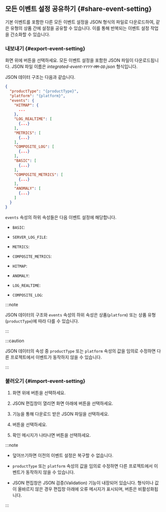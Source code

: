 ## 모든 이벤트 설정 공유하기 {#share-event-setting}

기본 이벤트를 포함한 다른 모든 이벤트 설정을 JSON 형식의 파일로 다운로드하여, 같은 유형의 상품 간에 설정을 공유할 수 있습니다. 이를 통해 반복되는 이벤트 설정 작업을 간소화할 수 있습니다.

### 내보내기 {#export-event-setting}

화면 위에 <Cmdname sid="BTN07762" className="uitext" /> 버튼을 선택하세요. 모든 이벤트 설정을 포함한 JSON 파일이 다운로드됩니다. JSON 파일 이름은 *integrated-event-`YYYY`-`MM`-`DD`.json* 형식입니다.

JSON 데이터 구조는 다음과 같습니다.

```json title="integrated-event"
{
  "productType": "{productType}",
  "platform": "{platform}",
  "events": {
    "HITMAP": {
      ...
    },
    "LOG_REALTIME": [
      {...}
    ],
    "METRICS": [
      {...}
    ],
    "COMPOSITE_LOG": [
      {...}
    ],
    "BASIC": [
      {...}
    ],
    "COMPOSITE_METRICS": [
      {...}
    ],
    "ANOMALY": [
      {...}
    ]
  }
}
```

`events` 속성의 하위 속성들은 다음 이벤트 설정에 해당합니다.

<InDoc product="java,php,python,nodejs,golang,dotnet,kubernetes"><ImgLang img='event-config-v2-all-events-apm-k8s.png' desc='Events' /></InDoc>

<InDoc product="postgresql,oracle,mysql,mssql,tibero,cubrid,altibase,redis,mongodb"><ImgLang img='event-config-v2-all-events-apm-k8s.png' desc='Events' /></InDoc>

<InDoc product="server"><ImgLang img='event-config-v2-all-events-server.png' desc='Events' /></InDoc>

<InDoc product="browser"><ImgLang img='event-config-v2-all-events-browser.png' desc='Events' /></InDoc>

<InDoc product="npm"><ImgLang img='event-config-v2-all-events-npm.png' desc='Events' /></InDoc>

* `BASIC`: <Cmdname sid="default" className="uitext" />

<InDoc product="server">

* `SERVER_LOG_FILE`: <Cmdname sid="sm_log_event_tab" className="uitext" />

</InDoc>

* `METRICS`: <Cmdname sid="metrics" className="uitext" />

<Xclude product="npm">

* `COMPOSITE_METRICS`: <Cmdname sid="composite_metrics" className="uitext" />

</Xclude>

<InDoc product="java,php,python,nodejs,golang,dotnet,kubernetes">

* `HITMAP`: <Cmdname sid="hitmap_pattern" className="uitext" />

</InDoc>

<Xclude product="browser,npm">

* `ANOMALY`: <Cmdname sid="anomaly_detection" className="uitext" />

* `LOG_REALTIME`: <Cmdname sid="realtime_log_event" className="uitext" />

* `COMPOSITE_LOG`: <Cmdname sid="composite_log_event" className="uitext" />

</Xclude>

:::note

JSON 데이터의 구조와 `events` 속성의 하위 속성은 상품(`platform`) 또는 상품 유형(`productType`)에 따라 다를 수 있습니다.

:::

:::caution

JSON 데이터의 속성 중 `productType` 또는 `platform` 속성의 값을 임의로 수정하면 다른 프로젝트에서 이벤트가 동작하지 않을 수 있습니다.

:::

### 불러오기 {#import-event-setting}

1. 화면 위에 <Cmdname sid="BTN07761" className="uitext" /> 버튼을 선택하세요.

1. JSON 편집창이 열리면 화면 아래에 <Cmdname sid="load" className="uitext" /> 버튼을 선택하세요.

    <ImgLang img='event-config-v2-json-batch-edit.png' desc='JSON 일괄 수정' />

1. <Cmdname sid="BTN07762" className="uitext" /> 기능을 통해 다운로드 받은 JSON 파일을 선택하세요.

1. <Cmdname sid="overwrite" className="uitext" /> 버튼을 선택하세요.

1. 확인 메시지가 나타나면 <Cmdname sid="overwrite" className="uitext" /> 버튼을 선택하세요.

:::note

- 덮어쓰기하면 이전의 이벤트 설정은 복구할 수 없습니다.

- `productType` 또는 `platform` 속성의 값을 임의로 수정하면 다른 프로젝트에서 이벤트가 동작하지 않을 수 있습니다.

- JSON 편집창은 JSON 검증(Validation) 기능이 내장되어 있습니다. 형식이나 값이 올바르지 않은 경우 편집창 아래에 오류 메시지가 표시되며, <Cmdname sid="overwrite" className="uitext" /> 버튼은 비활성화됩니다.

  <ImgLang img='event-config-v2-all-events-json-validate.png' />

:::
